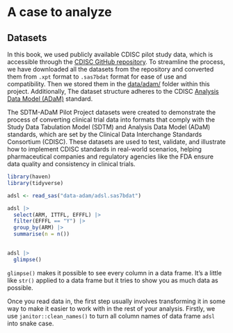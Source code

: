 # A case to analyze

## **Datasets**

In this book, we used publicly available CDISC pilot study data, which is accessible through the [CDISC GitHub repository](https://github.com/cdisc-org/sdtm-adam-pilot-project/tree/master/updated-pilot-submission-package/900172/m5/datasets/cdiscpilot01/analysis/adam/datasets). To streamline the process, we have downloaded all the datasets from the repository and converted them from `.xpt` format to `.sas7bdat` format for ease of use and compatibility. Then we stored them in the [data/adam/](https://github.com/qbgaoo/r4ms/main/data/adam) folder within this project. Additionally, The dataset structure adheres to the CDISC [Analysis Data Model (ADaM)](https://www.cdisc.org/standards/foundational/adam) standard.

The SDTM-ADaM Pilot Project datasets were created to demonstrate the process of converting clinical trial data into formats that comply with the Study Data Tabulation Model (SDTM) and Analysis Data Model (ADaM) standards, which are set by the Clinical Data Interchange Standards Consortium (CDISC). These datasets are used to test, validate, and illustrate how to implement CDISC standards in real-world scenarios, helping pharmaceutical companies and regulatory agencies like the FDA ensure data quality and consistency in clinical trials.

```r
library(haven)
library(tidyverse)
```

```r
adsl <- read_sas("data-adam/adsl.sas7bdat")

adsl |> 
  select(ARM, ITTFL, EFFFL) |> 
  filter(EFFFL == "Y") |> 
  group_by(ARM) |> 
  summarise(n = n())
  
```

```r
adsl |> 
  glimpse()
```

`glimpse()` makes it possible to see every column in a data frame. It's a little like `str()` applied to a data frame but it tries to show you as much data as possible.

Once you read data in, the first step usually involves transforming it in some way to make it easier to work with in the rest of your analysis. Firstly, we use `janitor::clean_names()` to turn all column names of data frame `adsl` into snake case.
